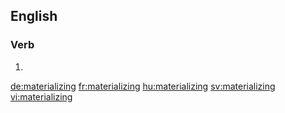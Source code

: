 ==English==

===Verb===
{{head|en|present participle}}

# {{present participle of|materialize|lang=en|nocat=1}}

[[de:materializing]]
[[fr:materializing]]
[[hu:materializing]]
[[sv:materializing]]
[[vi:materializing]]